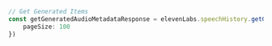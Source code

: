 ```typescript index.ts
// Get Generated Items
const getGeneratedAudioMetadataResponse = elevenLabs.speechHistory.getGeneratedAudioMetadata({
    pageSize: 100
})
```